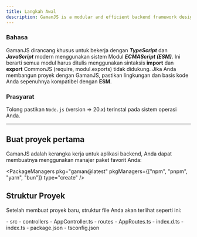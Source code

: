 ```yaml
---
title: Langkah Awal
description: GamanJS is a modular and efficient backend framework designed for simplicity and performance. Follow the steps below to quickly get started with your first GamanJS project.
---
```


### Bahasa

GamanJS dirancang khusus untuk bekerja dengan ***TypeScript*** dan ***JavaScript*** modern menggunakan sistem Modul ***ECMAScript (ESM)***. Ini berarti semua modul harus ditulis menggunakan sintaksis **import** dan **export** CommonJS (require, modul.exports) tidak didukung. Jika Anda membangun proyek dengan GamanJS, pastikan lingkungan dan basis kode Anda sepenuhnya kompatibel dengan **ESM**.

### Prasyarat

Tolong pastikan `Node.js` (version => 20.x) terinstal pada sistem operasi Anda.

---

## Buat proyek pertama


GamanJS adalah kerangka kerja untuk aplikasi backend, Anda dapat membuatnya menggunakan manajer paket favorit Anda:

<PackageManagers
  pkg="gaman@latest"
  pkgManagers={["npm", "pnpm", "yarn", "bun"]}
  type="create"
/>

## Struktur Proyek


Setelah membuat proyek baru, struktur file Anda akan terlihat seperti ini:

<FileTree>
- src
  - controllers
    - AppController.ts
  - routes
    - AppRoutes.ts
  - index.d.ts
  - index.ts
- package.json
- tsconfig.json
</FileTree>
